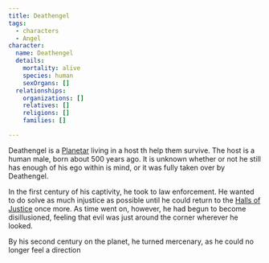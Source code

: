 ```yaml
---
title: Deathengel
tags:
  - characters
  - Angel
character:
  name: Deathengel
  details:
    mortality: alive
    species: human
    sexOrgans: []
  relationships:
    organizations: []
    relatives: []
    religions: []
    families: []

---
```


Deathengel is a [Planetar](/world/species/angel#planetar) living in a host th
help them survive. The host is a human male, born about 500 years ago. It is
unknown whether or not he still has enough of his ego within is mind, or it was
fully taken over by Deathengel.

In the first century of his captivity, he took to law enforcement. He wanted to
do solve as much injustice as possible until he could return to the
[Halls of Justice](/world/locations/celestial-planes#halls-of-justice) once
more. As time went on, however, he had begun to become disillusioned, feeling
that evil was just around the corner wherever he looked.

By his second century on the planet, he turned mercenary, as he could no longer
feel a direction
